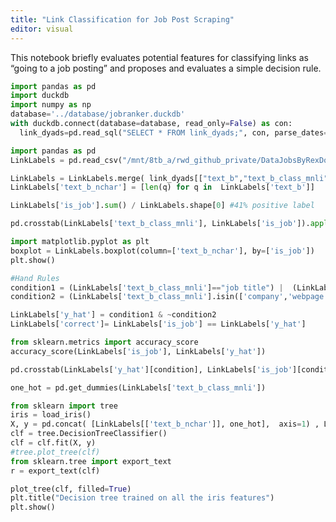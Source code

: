```yaml
---
title: "Link Classification for Job Post Scraping"
editor: visual
---
```


This notebook briefly evaluates potential features for classifying links as "going to a job posting" and proposes and evaluates a simple decision rule.

```python
import pandas as pd
import duckdb
import numpy as np
database='../database/jobranker.duckdb'
with duckdb.connect(database=database, read_only=False) as con:
  link_dyads=pd.read_sql("SELECT * FROM link_dyads;", con, parse_dates=["date_observed"])

import pandas as pd
LinkLabels = pd.read_csv("/mnt/8tb_a/rwd_github_private/DataJobsByRexDouglass/database/LinkLabels.csv")[['text_b','is_job']]

LinkLabels = LinkLabels.merge( link_dyads[["text_b","text_b_class_mnli"]].drop_duplicates() , how="left", on="text_b" )
LinkLabels['text_b_nchar'] = [len(q) for q in  LinkLabels['text_b']]

LinkLabels['is_job'].sum() / LinkLabels.shape[0] #41% positive label
```

```python
pd.crosstab(LinkLabels['text_b_class_mnli'], LinkLabels['is_job']).apply(lambda r: r/r.sum(), axis=1).round(2).sort_values(1, ascending=False)
```

```python
import matplotlib.pyplot as plt
boxplot = LinkLabels.boxplot(column=['text_b_nchar'], by=['is_job'])
plt.show()
```

```python
#Hand Rules
condition1 = (LinkLabels['text_b_class_mnli']=="job title") |  (LinkLabels['text_b_nchar']>80)
condition2 = (LinkLabels['text_b_class_mnli'].isin(['company','webpage','job website','link on a job website','symbols','url','website navigation']))

LinkLabels['y_hat'] = condition1 & ~condition2
LinkLabels['correct']= LinkLabels['is_job'] == LinkLabels['y_hat']

from sklearn.metrics import accuracy_score
accuracy_score(LinkLabels['is_job'], LinkLabels['y_hat'])

pd.crosstab(LinkLabels['y_hat'][condition], LinkLabels['is_job'][condition]).apply(lambda r: r/r.sum(), axis=1).round(2).sort_values(1, ascending=False)


```

```python

one_hot = pd.get_dummies(LinkLabels['text_b_class_mnli'])

from sklearn import tree
iris = load_iris()
X, y = pd.concat( [LinkLabels[['text_b_nchar']], one_hot],  axis=1) , LinkLabels[['is_job']]
clf = tree.DecisionTreeClassifier()
clf = clf.fit(X, y)
#tree.plot_tree(clf)
from sklearn.tree import export_text
r = export_text(clf)

```

```python
plot_tree(clf, filled=True)
plt.title("Decision tree trained on all the iris features")
plt.show()
```
